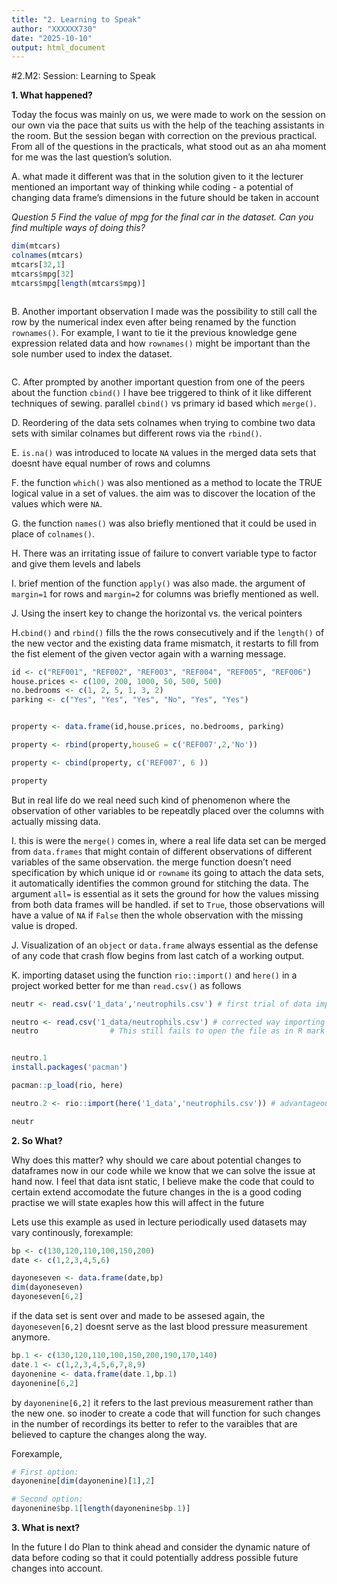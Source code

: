 ```yaml
---
title: "2. Learning to Speak"
author: "XXXXXX730"
date: "2025-10-10"
output: html_document
---
```

#2.M2: Session: Learning to Speak

**1. What happened?**

Today the focus was mainly on us, we were made to work on the session on our own via the pace that suits us with the help of the teaching assistants in the room. But the session began with correction on the previous practical. From all of the questions in the practicals, what stood out as an aha moment for me was the last question's solution.

A. what made it different was that in the solution given to it the lecturer mentioned an important way of thinking while coding - a potential of changing data frame's dimensions in the future should be taken in account 

*Question 5*
*Find the value of mpg for the final car in the dataset. Can you find multiple ways of doing this?*

```r
dim(mtcars)
colnames(mtcars)
mtcars[32,1]
mtcars$mpg[32]
mtcars$mpg[length(mtcars$mpg)]



```
B. Another important observation I made was the possibility to still call the row by the numerical index even after being renamed by the function `rownames()`. 
For example, I want to tie it the previous knowledge gene expression related data and how `rownames()` might be important than the sole number used to index the dataset. 

```r

```

C. After prompted by another important question from one of the peers about the function `cbind()` I have bee triggered to think of it like different techniques of sewing. parallel `cbind()` vs primary id based which `merge()`.


D. Reordering of the data sets colnames when trying to combine two data sets with similar colnames but different rows via the `rbind()`.


E. `is.na()` was introduced to locate `NA` values in the merged data sets that doesnt have equal number of rows and columns

F. the function `which()` was also mentioned as a method to locate the TRUE logical value in a set of values. the aim was to discover the location of the values which were `NA`.


G. the function `names()` was also briefly mentioned that it could be used in place of `colnames()`.

H. There was an irritating issue of failure to convert variable type to factor and give them levels and labels

I. brief mention of the function `apply()` was also made. the argument of `margin=1` for rows and `margin=2` for columns was briefly mentioned as well.

J. Using the insert key to change the horizontal vs. the verical pointers

H.`cbind()` and  `rbind()` fills the the rows consecutively and if the `length()` of the new vector and the existing data frame mismatch, it restarts to fill from the fist element of the given vector again with a warning message.

```r

id <- c("REF001", "REF002", "REF003", "REF004", "REF005", "REF006")
house.prices <- c(100, 200, 1000, 50, 500, 500)
no.bedrooms <- c(1, 2, 5, 1, 3, 2)
parking <- c("Yes", "Yes", "Yes", "No", "Yes", "Yes")


property <- data.frame(id,house.prices, no.bedrooms, parking)

property <- rbind(property,houseG = c('REF007',2,'No'))

property <- cbind(property, c('REF007', 6 ))

property
```
But in real life do we real need such kind of phenomenon where the observation of other variables to be repeatdly placed over the columns with actually missing data.

I. this is were the `merge()` comes in, where a real life data set can be merged from `data.frames` that might contain of different observations of different variables of the same observation. the merge function doesn't need specification by which unique id or `rowname` its going to attach the data sets, it automatically identifies the common ground for stitching the data. The argument `all=` is essential as it sets the ground for how the values missing from both data frames will be handled. if set to `True`, those observations will have a value of `NA` if `False` then the whole observation with the missing value is droped.

J. Visualization of an `object` or `data.frame` always essential as the defense of any code that crash flow begins from last catch of a working  output.

K. importing dataset using the function `rio::import()` and `here()` in a project worked better for me than `read.csv()` as follows

```r
neutr <- read.csv('1_data','neutrophils.csv') # first trial of data importing, I did this approach as I confused it with a previoulsy used approach of importing data into R project with the funtions `rio::import()` and `here()`.

neutro <- read.csv('1_data/neutrophils.csv') # corrected way importing when we want to futher organize our project as puting every inmput, script and output could also get messy.
neutro                # This still fails to open the file as in R mark down during kniting the document it internally changes the working directory therefore the specified directory again gets messed up.


neutro.1
install.packages('pacman')

pacman::p_load(rio, here)

neutro.2 <- rio::import(here('1_data','neutrophils.csv')) # advantageous as it can import data of any sort with the same code and no code adaptation is needed, header identification, and works with R script and R markdown .. not needed reference handbook of epidemiologists

neutr

```


**2. So What?**

Why does this matter? why should we care about potential changes to dataframes now in our code while we know that we can solve the issue at hand now. I feel that data isnt static, I believe make the code that could to certain extend accomodate the future changes in the is a good coding practise
we will state exaples how this will affect in the future

Lets use this example as used in lecture periodically used datasets may vary continously, forexample:

```r

bp <- c(130,120,110,100,150,200)
date <- c(1,2,3,4,5,6)

dayoneseven <- data.frame(date,bp) 
dim(dayoneseven)
dayoneseven[6,2]


```
if the data set is sent over and made to be assesed again, the `dayoneseven[6,2]` doesnt serve as the last blood pressure measurement anymore.

```r
bp.1 <- c(130,120,110,100,150,200,190,170,140)
date.1 <- c(1,2,3,4,5,6,7,8,9)
dayonenine <- data.frame(date.1,bp.1)
dayonenine[6,2]
```
by `dayonenine[6,2]` it refers to the last previous measurement rather than the new one. so inoder to create a code that will function for such changes in the number of recordings its better to refer to the varaibles that are believed to capture the changes along the way.

Forexample,

```r

# First option:
dayonenine[dim(dayonenine)[1],2]

# Second option:
dayonenine$bp.1[length(dayonenine$bp.1)]

```



**3. What is next?**

In the future I do Plan to think ahead and consider the dynamic nature of data before coding so that it could potentially address possible future changes into account. 





